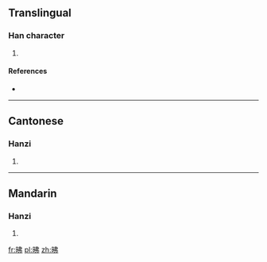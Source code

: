 ==Translingual==

===Han character===
{{Han char|rn=72|rad=日|as=05|sn=9|four=6502<sub>7</sub>|canj=日中中弓 (ALLN)|ids=⿰[[日]][[弗]]}}

# {{defn|Han|sort=日05}}

====References====
* {{Han ref|kx=0494.040|dkj=13863|dj=0858.100|hdz=21504.050|uh=6632|ud=26162|bh=CEED|bd=52973}}

----

==Cantonese==

===Hanzi===
{{yue-hanzi|jyut=[[fai3]]|y=fai3}}

# {{defn|lang=yue|sort=日05}}

----

==Mandarin==

===Hanzi===
{{cmn-hanzi|pin=[[fèi]] ([[fei4]])|wg=fei<sup>4</sup>}}

# {{defn|lang=cmn|sort=日05}}

[[fr:昲]]
[[pl:昲]]
[[zh:昲]]